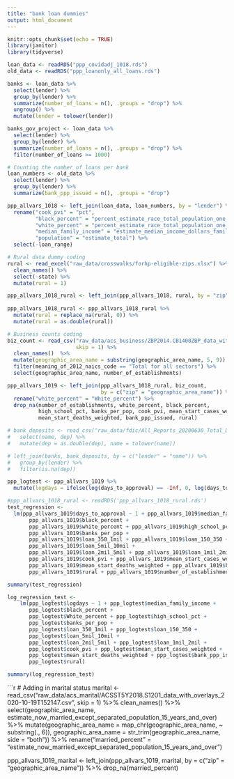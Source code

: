```yaml
---
title: "bank loan dummies"
output: html_document
---
```


```r
knitr::opts_chunk$set(echo = TRUE)
library(janitor)
library(tidyverse)

loan_data <- readRDS("ppp_covidadj_1018.rds")
old_data <- readRDS("ppp_loanonly_all_loans.rds")
```


```r
banks <- loan_data %>%
  select(lender) %>%
  group_by(lender) %>%
  summarize(number_of_loans = n(), .groups = "drop") %>%
  ungroup() %>%
  mutate(lender = tolower(lender))

banks_gov_project <- loan_data %>%
  select(lender) %>%
  group_by(lender) %>%
  summarize(number_of_loans = n(), .groups = "drop") %>%
  filter(number_of_loans >= 1000)
```


```r
# Counting the number of loans per bank
loan_numbers <- old_data %>%
  select(lender) %>%
  group_by(lender) %>%
  summarize(bank_ppp_issued = n(), .groups = "drop")

ppp_allvars_1018 <- left_join(loan_data, loan_numbers, by = "lender") %>%
  rename("cook_pvi" = "pct", 
         "black_percent" = "percent_estimate_race_total_population_one_race_black_or_african_american",
         "white_percent" = "percent_estimate_race_total_population_one_race_white",
         "median_family_income" = "estimate_median_income_dollars_families_families",
         "population" = "estimate_total") %>%
  select(-loan_range)
```


```r
# Rural data dummy coding
rural <- read_excel("raw_data/crosswalks/forhp-eligible-zips.xlsx") %>%
  clean_names() %>%
  select(-state) %>%
  mutate(rural = 1)

ppp_allvars_1018_rural <- left_join(ppp_allvars_1018, rural, by = "zip") %>%
  
ppp_allvars_1018_rural <- ppp_allvars_1018_rural %>%
  mutate(rural = replace_na(rural, 0)) %>%
  mutate(rural = as.double(rural))
```


```r
# Business counts coding
biz_count <- read_csv("raw_data/acs_business/ZBP2014.CB1400ZBP_data_with_overlays_2020-10-19T095307.csv",
                      skip = 1) %>%
  clean_names()  %>%
  mutate(geographic_area_name = substring(geographic_area_name, 5, 9)) %>%
  filter(meaning_of_2012_naics_code == "Total for all sectors") %>%
  select(geographic_area_name, number_of_establishments)

ppp_allvars_1019 <- left_join(ppp_allvars_1018_rural, biz_count, 
                              by = c("zip" = "geographic_area_name")) %>%
  rename("white_percent" = "White_percent") %>%
  drop_na(number_of_establishments, white_percent, black_percent,
          high_school_pct, banks_per_pop, cook_pvi, mean_start_cases_weighted,
          mean_start_deaths_weighted, bank_ppp_issued, rural)
```


```r
# bank_deposits <- read_csv("raw_data/fdic/All_Reports_20200630_Total_Deposits.csv") %>%
#   select(name, dep) %>%
#   mutate(dep = as.double(dep), name = tolower(name))
```


```r
# left_join(banks, bank_deposits, by = c("lender" = "name")) %>%
#   group_by(lender) %>%
#   filter(is.na(dep))
```


```r
ppp_logtest <- ppp_allvars_1019 %>%
  mutate(logdays = ifelse(log(days_to_approval) == -Inf, 0, log(days_to_approval)))
```


```r
#ppp_allvars_1018_rural <- readRDS('ppp_allvars_1018_rural.rds')
test_regression <-
  lm(ppp_allvars_1019$days_to_approval ~ 1 + ppp_allvars_1019$median_family_income +
       ppp_allvars_1019$black_percent +
       ppp_allvars_1019$white_percent + ppp_allvars_1019$high_school_pct +
       ppp_allvars_1019$banks_per_pop + 
       ppp_allvars_1019$loan_350_1mil + ppp_allvars_1019$loan_150_350 + 
       ppp_allvars_1019$loan_5mil_10mil +
       ppp_allvars_1019$loan_2mil_5mil + ppp_allvars_1019$loan_1mil_2mil +
       ppp_allvars_1019$cook_pvi + ppp_allvars_1019$mean_start_cases_weighted + 
       ppp_allvars_1019$mean_start_deaths_weighted + ppp_allvars_1019$bank_ppp_issued +
       ppp_allvars_1019$rural + ppp_allvars_1019$number_of_establishments)

summary(test_regression)
```


```r
log_regression_test <- 
    lm(ppp_logtest$logdays ~ 1 + ppp_logtest$median_family_income +
       ppp_logtest$black_percent +
       ppp_logtest$White_percent + ppp_logtest$high_school_pct +
       ppp_logtest$banks_per_pop + 
       ppp_logtest$loan_350_1mil + ppp_logtest$loan_150_350 + 
       ppp_logtest$loan_5mil_10mil +
       ppp_logtest$loan_2mil_5mil + ppp_logtest$loan_1mil_2mil +
       ppp_logtest$cook_pvi + ppp_logtest$mean_start_cases_weighted + 
       ppp_logtest$mean_start_deaths_weighted + ppp_logtest$bank_ppp_issued +
       ppp_logtest$rural)

summary(log_regression_test)
```
```r
# Adding in marital status
marital <- read_csv("raw_data/acs_marital/ACSST5Y2018.S1201_data_with_overlays_2020-10-19T152147.csv",
                    skip = 1) %>%
  clean_names() %>%
  select(geographic_area_name, estimate_now_married_except_separated_population_15_years_and_over) %>%
  mutate(geographic_area_name = map_chr(geographic_area_name, ~ substring(., 6)),
         geographic_area_name = str_trim(geographic_area_name, side = "both")) %>%
  rename("married_percent" = "estimate_now_married_except_separated_population_15_years_and_over")

ppp_allvars_1019_marital <- left_join(ppp_allvars_1019, marital, by = c("zip" = "geographic_area_name")) %>%
  drop_na(married_percent)